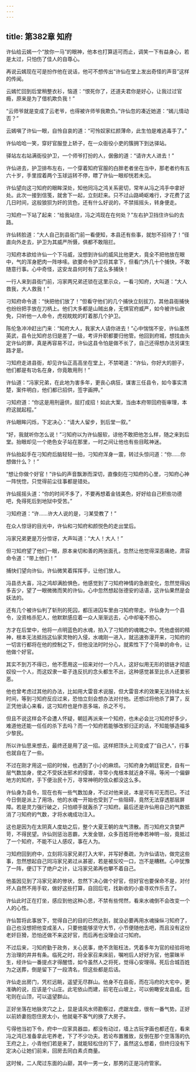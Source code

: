```yaml
---
---
---
```

title: 第382章 知府
---





许仙给云嫣一个“放你一马”的眼神，他本也打算适可而止，调笑一下有益身心，若是太过，只怕伤了佳人的自尊心。

再说云嫣现在可是扮作他在说话，他可不想传出“许仙在堂上发出奇怪的声音”这样的传闻。

云嫣忙回到后堂稍整衣衫，恼道：“恨死你了，还道夫君你是好心，让我过过官瘾，原来是为了借机欺负我！”

“云师爷就是变成了云老爷，也得被许师爷我欺负。”许仙忽的凑近她道：“嫣儿情动否？”

云嫣嗔了许仙一眼，自怜自哀的道：“可怜奴家红颜薄命，此生怕是难逃毒手了。”

许仙哈哈一笑，穿好官服登上轿子，在一众衙役小吏的簇拥下到达驿站。

驿站左右站满衙役护卫，一个师爷打扮的人，倨傲的道：“请许大人进去！”

许仙进去，护卫排布左右，一个穿着知府官服的白胖老者坐在当中，那老者约有五六十岁，手里捏着两个玉球运转不停，瞟了许仙一眼却恍若未见。

许仙望向这刁知府的眼眸深处，知他同冯之鸿关系密切，常年从冯之鸿手中拿好处。此次一接到信笺，就舍下一起，立刻赶来。只不过山路崎岖难行，才花费了这几日时间，这般狼狈为奸的货色，还有什么好说的，不禁摇摇头，转身便走。

刁知府一下站了起来：“给我站住，冯之鸿现在在何处？”左右护卫挡住许仙的去路。

许仙转脸道：“大人自己到县衙门前一看便知，本县还有些事，就恕不招待了！”径直向外走去，护卫为其威严所慑，俱都不敢阻拦。

刁知府本欲给许仙一个下马威，没想到许仙的威风比他更大，竟全不把他放在眼中，气的浑身肥肉一阵哆嗦。欲要命令护卫将其拿下，但看门外几十个捕快，不敢随意行事。心中奇怪，这安龙县何时有了这么多捕快！

一行人来到县衙门前，冯家两兄弟还锁在这里示众，一看刁知府，大叫道：“大人救我，大人救我！”

刁知府命令道：“快把他们放了！”但看守他们的几个捕快立刻拔刀，其他县衙捕快也纷纷把手放在刀柄上。他们大多都是山贼出身，无惧官府威严，如今被许仙赦免，只听他一人命令，虎视眈眈的盯着那几个护卫。

陈伦急冲冲赶出门来：“知府大人，我家大人请你进去！”心中惴惴不安，许仙虽然英武，县令比知府总归是差了一级，考评升职都要归他管。他回到府城，想找由头定许仙的罪，真是再容易不过，许仙这县令怕是做不长了，自己还得想办法另谋生路才是。

刁知府走进县衙，却见许仙正高高坐在堂上，不禁喝道：“许仙，你好大的胆子，他们都是有功名在身，你竟敢用刑！”

许仙道：“冯家兄弟，在此地为害多年，更丧心病狂，谋害三任县令，如今事实清楚，案件明白，他们都已招供，签字画押。”

刁知府道：“你这是用刑逼供，屈打成招！如此大案，当由本府带回府衙审理，本府这就起程。”

许仙眼眸闪烁，下定决心：“请大人留步，到后堂一叙。”

“好，我就听你怎么说！”刁知府以为许仙服软，谅他不敢把他怎么样，随之来到后堂。抬眼却见一个绝色女子站在那里，一时之间让他也有些目眩神迷。

许仙抬起手在刁知府后脑轻轻一拍，刁知府浑身一震，转过头惊问道：“你……你想做什么？！”

“想让你做个好官！”许仙的声音飘渺而深切，直像刻在刁知府的心里，刁知府心神一阵恍惚，只觉得前尘往事都是错处。

许仙摇摇头道：“你的时间不多了，不要再想着金钱美色，好好给自己积些功德吧，免得死后到地狱中受苦。”

刁知府道：“许……许大人说的是，刁某受教了！”

在众人惊讶的目光中，许仙和刁知府和颜悦色的走出堂后。

冯家兄弟更是万分惊讶，大声叫道：“大人！大人！”

但刁知府望了他们一眼，原本亲切和善的两张面孔，忽然让他觉得深恶痛绝，肃容命令道：“带上他们！”

捕快们望向许仙，许仙微笑着挥挥手，让他们放人。

冯县丞大喜，冯之鸿却满脸惧色，他感觉到了刁知府神情的急剧变化，忽然觉得凶多吉少，望了一眼微微而笑的许仙，心中忽然想起张德安的话语，这许仙果然是会妖法的。

还有几个被许仙判了斩刑的死囚，都压进囚车里由刁知府带走。许仙身为一个县令，没资格杀犯人，他默默感应着一众人渐渐远去，心中却毫不担心。

方才在后堂中，他将一点明蓝色的水魂，拍入了刁知府的魂魄之中。凭他虚弱的精神，根本无法抵挡这仙家灵物的入侵，水魂刚一进入，就迅速弥漫开来，刁知府的一切言行都将在他的控制之下，但他没法时时分心，就索性下了个简单的命令，让他做个好官。

其实不到万不得已，他不愿用这一招来对付一个凡人，这好似用无形的锁链才彻底奴役一个人，而这奴隶一辈子连反抗的念头都生不出，这种感觉甚至比杀人还要邪恶。

他也曾考虑过其他的办法，比如用大雷音术说服，但大雷音术的效果无法持续太长时间，等到刁知府反应过来，恐怕立刻会想办法对付他。还想过将他杀了算了，反正凭他读心来看，这刁知府也是作恶多端，杀之不亏。

但且不说这样会不会遭人怀疑，朝廷再派来一个知府，也未必会比刁知府好多少，难道他还能一任任的杀下去吗？而一个知府若能够改邪归正的话，不知能够造福多少黎民。

所以许仙思来想去，最终还是用了这一招。这样把顶头上司变成了“自己人”，行事也就自在了一些。

不过在刚才用这一招的时候，也遇到了小小的麻烦。刁知府身为朝廷官吏，自有一层气数加身，使之不受妖法邪术的侵害，寻常小鬼根本就近身不得。等闲一个偏僻地方的知府，手下便治民十万，寻常神明的信众都没这么多。

许仙身为县令，现在也有一些气数加身，不过对他来说，本是可有可无而已。不过今日倒是派上了用场，他的水魂一开始也受到了一些阻碍，竟然无法穿透那层屏障。若是灵力强行破之，只怕顺手就轰杀了刁知府。最后还是许仙用自己的气数抵消了刁知府的气数，才将水魂成功注入。

这也是因为在太阴真人度劫之后，整个大夏王朝的龙气溃散。而刁知府又贪婪严苛，不得民望。许仙则惩治恶霸，大发金银，众多百姓将他奉若神明一般，竟抵过了一个知府，不能不让人感叹，事在人为。

刁知府回到府中，立刻将冯家兄弟打入大牢，并写好奏疏，为许仙请功，做完这些事，忽然想起自己同冯家兄弟过从甚密，若是被反咬一口，岂不是糟糕。心中犹豫了一阵，便订下了绝户之计，让冯家兄弟再也攀不着自己。

他虽因见到了冯家兄弟的惨状，忽然下决心做个好官，但好官也要保命不是，对付坏人自然不用手软，做好这些打算，自回后宅，找新收的小妾寻欢作乐去了。

许仙此时正在打坐，感应到他这种心思，不禁有些愕然，看来水魂倒不会改变一个人的心性。

许仙暂将此事放下，觉得自己的目的已然达到，就没必要再用水魂操纵刁知府了，自己也没想把他变成圣人，只要他能够坚守大节，小节便随他去吧，而且没有这份老奸巨猾，恐怕还做不来这好官，而后再也没理会过刁知府。

不过后来，刁知府勤于政务，关心民事，绝不贪赃枉法，凭着多年为官的经验将地方治理的井井有条。临死之时，将全家召来床前，嘱咐后人好好为官，他蒙昧半生，经许仙一番提点才得醒悟，如今虽然人之将死，觉得心安理得。死后合城百姓为之送葬，倒是留下了一段清名，但这些都是后话。

许仙走出房门，凭栏远眺，遥望无尽群山。他身不在县衙，而在冯府的大宅中，更准确的说，应该是个山庄。此宅依山而建，前宅在山坡上，可以俯瞰安龙县成。后宅则在山顶，可以遥望群山。

正好坐落在地脉灵穴之上，显是请风水师勘察过，虎踞龙盘，很有一番气势。正好以前娇妻抱怨住房太小，他就毫不客气的换了大房子。

亏得他当初下令，府中一应家具器皿，都没有动过，墙上古玩字画也都还在，看来冯之鸿已准备拿此宅养老，下了不少功夫。若论布置雅致，反倒在那个空落落的仇王府之上，小青他们若是来了，就能轻松住的下了，虽然这么想着，但终归没有下定决心让她们前来，回房去同白素贞商量。

这时候，二人爬过东面的山巅，其中一男一女，那男的正是冯府管家。